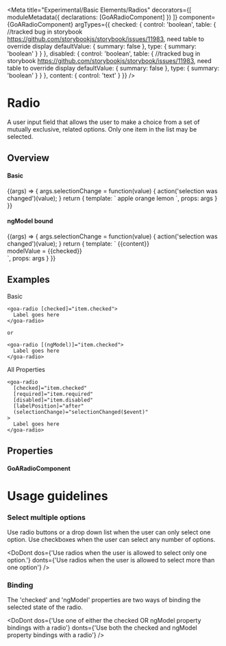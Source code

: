 


<Meta title="Experimental/Basic Elements/Radios" decorators={[
        moduleMetadata({
          declarations: [GoARadioComponent]
        })
    ]}
    component={GoARadioComponent}
    argTypes={{
      checked: {
        control: 'boolean',
        table: { //tracked bug in storybook https://github.com/storybookjs/storybook/issues/11983, need table to override display
           defaultValue: { summary: false },
           type: { summary: 'boolean' }
        }
      },
      disabled: {
        control: 'boolean',
        table: { //tracked bug in storybook https://github.com/storybookjs/storybook/issues/11983, need table to override display
           defaultValue: { summary: false },
           type: { summary: 'boolean' }
        }
      },
      content: { control: 'text' }
    }}
 />

# Radio
A user input field that allows the user to make a choice from a set of mutually exclusive, related options.  Only one item in the list may be selected.

## Overview

#### Basic
<Canvas>
  <Story name="Basic" height={200}
    args={
      {
        checked: false,
        disabled: false,
        name: 'fruits',
      }}
  >
    {(args) => {
      args.selectionChange = function(value) {
        action('selection was changed')(value);
      }
      return {
        template: `<goa-radio
                      (selectionChange)="selectionChange($event)"
                      [checked]="checked"
                      [value]="'apple'"
                      [disabled]="disabled"
                      [name]="name"
                  >
                      apple
                  </goa-radio>
                  <goa-radio
                      (selectionChange)="selectionChange($event)"
                      [checked]="checked"
                      [value]="'orange'"
                      [disabled]="disabled"
                      [name]="name"
                  >
                      orange
                  </goa-radio>
                  <goa-radio
                      (selectionChange)="selectionChange($event)"
                      [checked]="checked"
                      [value]="'lemon'"
                      [disabled]="disabled"
                      [name]="name"
                  >
                      lemon
                  </goa-radio>`,
        props: args
      }
    }}
  </Story>
</Canvas>

#### ngModel bound
<Canvas>
  <Story name="NgModel" height={200}
    args={{
      checked: false,
      disabled: false,
      indeterminate: false,
      content: 'NgModel Radio'
    }}>
    {(args) => {
      args.selectionChange = function(value) {
        action('selection was changed')(value);
      }
      return {
        template: `<goa-radio
                      [(ngModel)]="checked"
                      (ngModelChange)="selectionChange($event)"
                      [disabled]="disabled"
                  >
                      {{content}}
                  </goa-radio>
                   <div>
                    modelValue = {{checked}}
                  </div>`,
        props: args
      }
    }}
  </Story>
</Canvas>


## Examples
Basic
```
<goa-radio [checked]="item.checked">
  Label goes here
</goa-radio>

or

<goa-radio [(ngModel)]="item.checked">
  Label goes here
</goa-radio>

```

All Properties
```
<goa-radio
  [checked]="item.checked"
  [required]="item.required"
  [disabled]="item.disabled"
  [labelPosition]="after"
  (selectionChange)="selectionChanged($event)"
>
  Label goes here
</goa-radio>

```

## Properties

#### GoARadioComponent
<Description of={GoARadioComponent} />
<ArgsTable of={GoARadioComponent} />


# Usage guidelines

### Select multiple options
Use radio buttons or a drop down list when the user can only select one option.  Use checkboxes when the user can select any number of options.

<DoDont
  dos={'Use radios when the user is allowed to select only one option.'}
  donts={'Use radios when the user is allowed to select more than one option'}
/>

### Binding
The 'checked' and 'ngModel' properties are two ways of binding the selected state of the radio.

<DoDont
  dos={'Use one of either the checked OR ngModel property bindings with a radio'}
  donts={'Use both the checked and ngModel property bindings with a radio'}
/>

